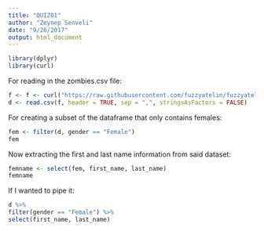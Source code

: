 ```yaml
---
title: "QUIZ01"
author: "Zeynep Senveli"
date: "9/26/2017"
output: html_document
---
```


```r
library(dplyr)
library(curl)
```

For reading in the zombies.csv file:
```r
f <- f <- curl("https://raw.githubusercontent.com/fuzzyatelin/fuzzyatelin.github.io/master/AN597_Fall17/zombies.csv")
d <- read.csv(f, header = TRUE, sep = ",", stringsAsFactors = FALSE)
```

For creating a subset of the dataframe that only contains females:
```r
fem <- filter(d, gender == "Female")
fem
```

Now extracting the first and last name information from said dataset:
```r
femname <- select(fem, first_name, last_name)
femname
```

If I wanted to pipe it:
```r
d %>%
filter(gender == "Female") %>%
select(first_name, last_name)
```




